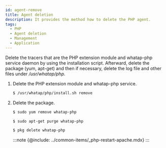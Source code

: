 ```yaml
---
id: agent-remove
title: Agent deletion
description: It provides the method how to delete the PHP agent.
tags:
  - PHP
  - Agent deletion
  - Management
  - Application
---
```



Delete the tracers that are the PHP extension module and whatap-php service daemon by using the installation script. Afterward, delete the package (yum, apt-get) and then if necessary, delete the log file and other files under _/usr/whatap/php_.

1.  Delete the PHP extension module and whatap-php service.

    ```bash
    $ /usr/whatap/php/install.sh remove
    ```

2.  Delete the package.

    <Tabs>
    <TabItem value="rdct" label="Redhat/CentOS" default>

    ```bash
    $ sudo yum remove whatap-php
    ```

    </TabItem>
    <TabItem value="dbub" label="Debian/Ubuntu">

    ```bash
    $ sudo apt-get purge whatap-php
    ```

    </TabItem>
    <TabItem value="frbsd" label="FreeBSD">

    ```bash
    $ pkg delete whatap-php
    ```

    </TabItem>
    </Tabs>

    :::note
    {@include: ../common-items/_php-restart-apache.mdx} 
    :::
